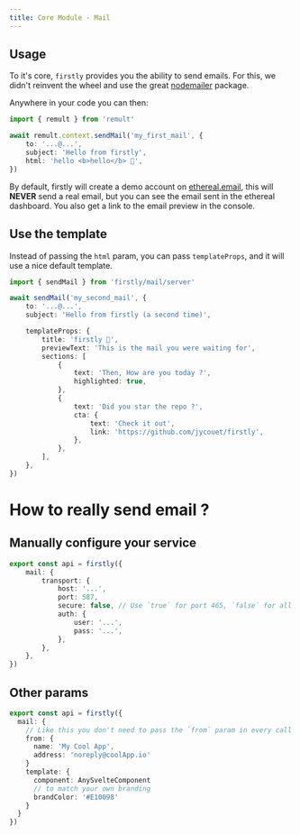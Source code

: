```yaml
---
title: Core Module - Mail
---
```


## Usage

To it's core, `firstly` provides you the ability to send emails. For this, we didn't reinvent the
wheel and use the great [nodemailer](https://nodemailer.com/) package.

Anywhere in your code you can then:

```ts
import { remult } from 'remult'

await remult.context.sendMail('my_first_mail', {
	to: '...@...',
	subject: 'Hello from firstly',
	html: 'hello <b>hello</b> 👋',
})
```

By default, firstly will create a demo account on [ethereal.email](https://ethereal.email/), this
will **NEVER** send a real email, but you can see the email sent in the ethereal dashboard. You also
get a link to the email preview in the console.

## Use the template

Instead of passing the `html` param, you can pass `templateProps`, and it will use a nice default
template.

```ts
import { sendMail } from 'firstly/mail/server'

await sendMail('my_second_mail', {
	to: '...@...',
	subject: 'Hello from firstly (a second time)',

	templateProps: {
		title: 'firstly 👋',
		previewText: 'This is the mail you were waiting for',
		sections: [
			{
				text: 'Then, How are you today ?',
				highlighted: true,
			},
			{
				text: 'Did you star the repo ?',
				cta: {
					text: 'Check it out',
					link: 'https://github.com/jycouet/firstly',
				},
			},
		],
	},
})
```

# How to really send email ?

## Manually configure your service

```ts
export const api = firstly({
	mail: {
		transport: {
			host: '...',
			port: 587,
			secure: false, // Use `true` for port 465, `false` for all other ports
			auth: {
				user: '...',
				pass: '...',
			},
		},
	},
})
```

## Other params

```ts
export const api = firstly({
  mail: {
    // Like this you don't need to pass the `from` param in every call
    from: {
      name: 'My Cool App',
      address: 'noreply@coolApp.io'
    }
    template: {
      component: AnySvelteComponent
      // to match your own branding
      brandColor: '#E10098'
    }
  }
})
```
